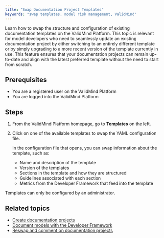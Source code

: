 ```yaml
---
title: "Swap Documentation Project Templates"
keywords: "swap templates, model risk management, ValidMind"
---
```


Learn how to swap the structure and configuration of existing documentation templates on the ValidMind Platform. This topic is relevant for model developers who need to seamlessly update an existing documentation project by either switching to an entirely different template or by simply upgrading to a more recent version of the template currently in use. This feature ensures that your documentation projects can remain up-to-date and align with the latest preferred template without the need to start from scratch.

## Prerequisites

* You are a registered user on the ValidMind Platform
* You are logged into the ValidMind Platform

## Steps

1. From the ValidMind Platform homepage, go to **Templates** on the left.

2. Click on one of the available templates to swap the YAML configuration file. 

   In the configuration file that opens, you can swap information about the template, such as: 

   - Name and description of the template
   - Version of the templates
   - Sections in the template and how they are structured
   - Guidelines associated with each section 
   - Metrics from the Developer Framework that feed into the template

::: {.column-margin}
::: {.callout-tip}
Templates can only be configured by an administrator. 
:::
:::

<!---
## Troubleshooting

[Include any common issues or errors that may arise during the task and how to resolve them.]
--->

## Related topics

* [Create documentation projects](create-documentation-project.qmd)
* [Document models with the Developer Framework](document-models-with-framework.qmd)
* [Reswap and comment on documentation projects](reswap-documentation-project.qmd)
